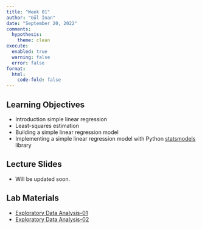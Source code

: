 ```yaml
---
title: "Week 01"
author: "Gül İnan"
date: "September 20, 2022"
comments:
  hypothesis: 
    theme: clean
execute: 
  enabled: true
  warning: false
  error: false
format: 
  html:
    code-fold: false
---
```


## Learning Objectives

- Introduction simple linear regression
- Least-squares estimation
- Building a simple linear regression model 
- Implementing a simple linear regression model with Python [statsmodels](https://www.statsmodels.org/stable/index.html) library

## Lecture Slides
- Will be updated soon.
<object data="https://nbviewer.org/github/MAT555E-Fall22/MAT555E-Fall22.github.io/blob/main/lectures/Week_01/Week_01_Intro.pdf" width="750" height="600" type='application/pdf'></object>

## Lab Materials

- [Exploratory Data Analysis-01](https://colab.research.google.com/github/MAT555E-Fall22/MAT555E-Fall22.github.io/blob/main/lectures/Week_02/Week_02_Sampling_dist.ipynb)
- [Exploratory Data Analysis-02](https://colab.research.google.com/github/MAT555E-Fall22/MAT555E-Fall22.github.io/blob/main/lectures/Week_02/Week_02_SLR.ipynb) 

